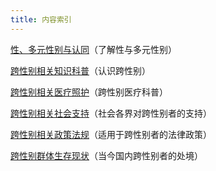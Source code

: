 ```yaml
---
title: 内容索引
---
```


[性、多元性别与认同](/diversity.mdx)（了解性与多元性别）

[跨性别相关知识科普](/transgender.mdx)（认识跨性别）

[跨性别相关医疗照护](/medical.mdx)（跨性别医疗科普）

[跨性别相关社会支持](/support.mdx)（社会各界对跨性别者的支持）

[跨性别相关政策法规](/policy.mdx)（适用于跨性别者的法律政策）

[跨性别群体生存现状](/social.mdx)（当今国内跨性别者的处境）
